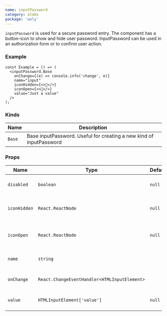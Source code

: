 ```yaml
---
name: inputPassword
category: atoms
package: 'woly'
---
```



`inputPassword` is used for a secure password entry.
The component has a button-icon to show and hide user password. InputPassword can be used in an authorization form or to confirm user action.

### Example

<InputPasswordExample />

```tsx
const Example = () => (
  <inputPassword.Base
    onChange={(e) => console.info('change', e)}
    name="input"
    iconHidden={<>🙉</>}
    iconOpen={<>🙈</>}
    value="Just a value"
  />
);
```

### Kinds

| Name   | Description                                                         |
| ------ | ------------------------------------------------------------------- |
| `Base` | Base inputPassword. Useful for creating a new kind of inputPassword |

### Props

| Name         | Type                                         | Default | Description                        |
| ------------ | -------------------------------------------- | ------- | ---------------------------------- |
| `disabled`   | `boolean`                                    | `null`  | HTML disabled attribute            |
| `iconHidden` | `React.ReactNode`                            | `null`  | Replace base icon to hide password |
| `iconOpen`   | `React.ReactNode`                            | `null`  | Replace base icon to show password |
| `name`       | `string`                                     |         | HTML name attribute                |
| `onChange`   | `React.ChangeEventHandler<HTMLInputElement>` |         | Callback when input is changed     |
| `value`      | `HTMLInputElement['value']`                  | `null`  | HTML value attribute               |
